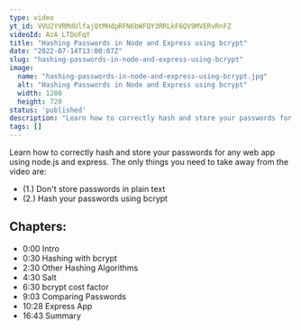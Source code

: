 ```yaml
---
type: video
yt_id: VVU2YVRMdUlfajQtMHdpRFN6bWFQY3RRLkF6QV9MVERvRnFZ
videoId: AzA_LTDoFqY
title: "Hashing Passwords in Node and Express using bcrypt"
date: "2022-07-14T13:00:07Z"
slug: "hashing-passwords-in-node-and-express-using-bcrypt"
image: 
  name: "hashing-passwords-in-node-and-express-using-bcrypt.jpg"
  alt: "Hashing Passwords in Node and Express using bcrypt"
  width: 1280
  height: 720
status: 'published'
description: "Learn how to correctly hash and store your passwords for any web app using node.js and express. The only things you need to take away from the video are:"
tags: []
---
```


Learn how to correctly hash and store your passwords for any web app using node.js and express. The only things you need to take away from the video are:

* (1.) Don't store passwords in plain text
* (2.) Hash your passwords using bcrypt

## Chapters:

* 0:00​ Intro
* 0:30 Hashing with bcrypt
* 2:30 Other Hashing Algorithms
* 4:30 Salt
* 6:30 bcrypt cost factor
* 9:03 Comparing Passwords
* 10:28 Express App
* 16:43 Summary


